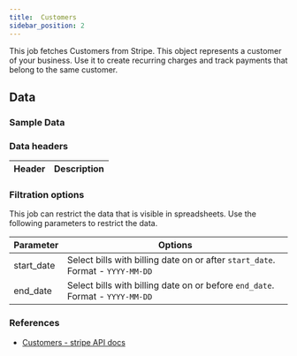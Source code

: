 ```yaml
---
title:  Customers
sidebar_position: 2
---
```


This job fetches Customers from Stripe. This object represents a customer of your business. Use it to create recurring charges and track payments that belong to the same customer.

<AddJob
  template="gsheet_stripe_customers" 
/>

## Data

### Sample Data

<Gsheet
  src="https://docs.google.com/spreadsheets/d/1yiCWVI4oGzIPUBR2Emm2YJGfpisbRnxShpuFw1MVqzE/edit#gid=1706337560"
/>


### Data headers 

| Header           | Description                                              |
|------------------|----------------------------------------------------------|




### Filtration options 

This job can restrict the data that is visible in spreadsheets. Use the following parameters to restrict the data.

| Parameter | Options |
|----|----|
| start_date | Select bills with billing date on or after `start_date`. Format - `YYYY-MM-DD` |
| end_date | Select bills with billing date on or before `end_date`. Format - `YYYY-MM-DD` |



### References
- [Customers - stripe API docs](https://docs.stripe.com/api/customers)